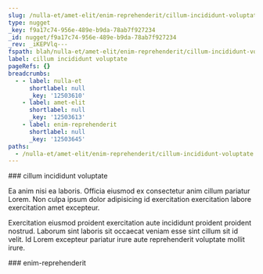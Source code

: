 ```yaml
---
slug: /nulla-et/amet-elit/enim-reprehenderit/cillum-incididunt-voluptate
type: nugget
_key: f9a17c74-956e-489e-b9da-78ab7f927234
_id: nugget/f9a17c74-956e-489e-b9da-78ab7f927234
_rev: _iKEPVlq---
fspath: blah/nulla-et/amet-elit/enim-reprehenderit/cillum-incididunt-voluptate.md
label: cillum incididunt voluptate
pageRefs: {}
breadcrumbs:
  - - label: nulla-et
      shortlabel: null
      _key: '12503610'
    - label: amet-elit
      shortlabel: null
      _key: '12503613'
    - label: enim-reprehenderit
      shortlabel: null
      _key: '12503645'
paths:
  - /nulla-et/amet-elit/enim-reprehenderit/cillum-incididunt-voluptate
---
```


<NuggetArea>
<Nugget slug="/nulla-et/amet-elit/enim-reprehenderit/cillum-incididunt-voluptate" type="nugget" _key="f9a17c74-956e-489e-b9da-78ab7f927234" _id="nugget/f9a17c74-956e-489e-b9da-78ab7f927234" _rev="_iKEPVlq---" fspath="blah/nulla-et/amet-elit/enim-reprehenderit/cillum-incididunt-voluptate.md" label="cillum incididunt voluptate" paths="/nulla-et/amet-elit/enim-reprehenderit/cillum-incididunt-voluptate">
<NuggetBody>
### cillum incididunt voluptate

Ea anim nisi ea laboris. Officia eiusmod ex consectetur anim cillum pariatur Lorem. Non culpa ipsum dolor adipisicing id exercitation exercitation labore exercitation amet excepteur.

Exercitation eiusmod proident exercitation aute incididunt proident proident nostrud. Laborum sint laboris sit occaecat veniam esse sint cillum sit id velit. Id Lorem excepteur pariatur irure aute reprehenderit voluptate mollit irure.

</NuggetBody>
<Breadcrumbs>
<Crumbs>
<Crumb _key="12503610" label="nulla-et" /><Crumb _key="12503613" label="amet-elit" /><Crumb _key="12503645" label="enim-reprehenderit" />
</Crumbs>
</Breadcrumbs>
</Nugget>

<NuggetsInbound>
</NuggetsInbound>
<NuggetsOutbound>
</NuggetsOutbound>
</NuggetArea>
<PassagesInbound>
<Passage direction="inbound" type="passage" _key="12503645" _id="passage/12503645" _rev="_iKEPVlm--_" label="enim-reprehenderit" passage="enim-reprehenderit" fspath="blah/nulla-et/amet-elit/enim-reprehenderit" paths="/nulla-et/amet-elit/enim-reprehenderit" slug="/nulla-et/amet-elit/enim-reprehenderit">
<NuggetBody>
### enim-reprehenderit

</NuggetBody>
<Breadcrumbs>
<Crumbs>
<Crumb _key="12503610" label="nulla-et" /><Crumb _key="12503613" label="amet-elit" />
</Crumbs>
</Breadcrumbs>
</Passage>

</PassagesInbound>
<PassagesOutbound>
</PassagesOutbound>